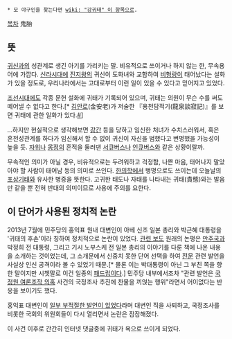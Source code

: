  * 모 야구인을 찾는다면 [[wiki: "강귀태" 이 항목]]으로.

[[목차]]
鬼胎

== 뜻 ==
[[귀신]]과의 성관계로 생긴 아기를 가리키는 말. 비유적으로 쓰이거나 하지 않는 한, 무속용어에 가깝다.
[[신라]]시대에 [[진지왕]]의 귀신이 도화녀와 교합하여 [[비형랑]]이 태어났다는 설화가 있을 정도로, 우리나라에서는 고대로부터 이런 일이 있을 수 있다고 믿어지고 있었다.

[[조선]]시대에도 각종 문헌 설화에 귀태가 기록되어 있으며, 귀태는 의원이 무슨 수를 써도 떼어낼 수 없다고 한다.[* [[김안로]](金安老)가 저술한 『용천담적기(龍泉談寂記)』를 보면 귀태에 관한 일화가 있다.[http://www.culturecontent.com/content/contentView.do?search_div=CP_THE&search_div_id=CP_THE004&cp_code=cp0415&index_id=cp04150071&content_id=cp041500710001&print=Y #]]

...하지만 현실적으로 생각해보면 [[강간]] 등을 당하고 임신한 처녀가 수치스러워서, 혹은 혼전성관계를 하다가 임신해서 할 수 없이 귀신이 자신을 범했다고 변명했을 가능성이 높을 듯. [[자위]]나 [[몽정]]의 흔적을 둘러댄 [[서큐버스]]나 [[인큐버스]]와 같은 상황이랄까.

무속적인 의미가 아닐 경우, 비유적으로는 두려워하고 걱정함, 나쁜 마음, 태어나지 말았아야 할 사람이 태어남 등의 의미로 쓰인다. [[한의학]]에서 병명으로도 쓰이는데 오늘날의 [[포상기태]]와 유사한 병증을 뜻한다. 고귀한 태도나 자태를 나타내는 귀태(貴態)와는 발음만 같을 뿐 전혀 반대의 의미이므로 사용에 주의를 요한다.

== 이 단어가 사용된 정치적 논란 ==
2013년 7월에 민주당의 홍익표 원내 대변인이 아베 신조 일본 총리와 박근혜 대통령을 '귀태의 후손'이라 칭하여 정치적으로 논란이 있었다. [http://news.sbs.co.kr/section_news/news_read.jsp?news_id=N1001880762 관련 보도] 원래의 논평은 [[만주국]]과 박정희 전 대통령, 그리고 기시 노부스케 전 일본 총리의 이야기를 다룬 책에 나온 내용을 소개하는 것이었는데, 그 소개문에서 신중치 못한 단어 선택을 하여 [http://news.sportsseoul.com/read/ptoday/1209208.htm 전문] 관련 발언을 사실상 인신 공격이라 볼 수 있었기 때문.[* 몰론 이는 박대통령이 아닌 그 부친 쪽을 향한 말이지만 시쳇말로 이건 일종의 [[패드립]]이다.] 민주당 내부에서조차 "관련 발언은 [[국정원 여론조작 의혹]] 사건의 국정조사 추진에 찬물을 끼얹는 행위"라면서 어이없다는 반응을 보이기도 했다. 

홍익표 대변인이 [http://news.naver.com/main/read.nhn?mode=LSD&mid=sec&sid1=100&oid=001&aid=0006369423 일부 부적절한 발언이 있었다]라며 대변인 직을 사퇴하고, 국정조사를 비롯한 국회의 위원회들이 다시 열리면서 논란은 잠잠해졌다. 

이 사건 이후로 간간히 인터넷 댓글중에 귀태가 욕으로 쓰이게 되었다.
